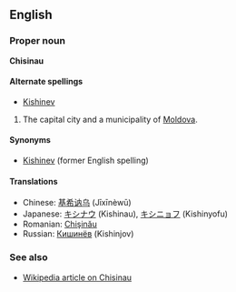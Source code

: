 ==English==
===Proper noun===
'''Chisinau'''

====Alternate spellings====
*[[Kishinev]]

#The capital city and a municipality of [[Moldova]].

====Synonyms====
*[[Kishinev]] (former English spelling)

====Translations====
*Chinese: [[基希讷乌]] (Jīxīnèwū)
*Japanese: [[キシナウ]] (Kishinau), [[キシニョフ]] (Kishinyofu)
*Romanian: [[Chişinău]]
*Russian: [[Кишинёв]] (Kishinjov)

===See also===
*[[w:Chisinau|Wikipedia article on Chisinau]]
